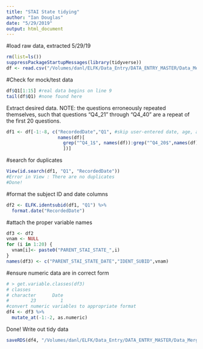 ```yaml
---
title: "STAI State tidying"
author: "Ian Douglas"
date: "5/29/2019"
output: html_document
---
```

#load raw data, extracted 5/29/19
```r
rm(list=ls())
suppressPackageStartupMessages(library(tidyverse))
df <- read.csv("/Volumes/danl/ELFK/Data_Entry/DATA_ENTRY_MASTER/Data_Merge/01 Raw/QUALTRICS/Parent/STAI State raw.csv", stringsAsFactors = FALSE)
```

#Check for mock/test data
```r
df$Q1[1:15] #real data begins on line 9
tail(df$Q1) #none found here
```
Extract desired data. NOTE: the questions erroneously repeated themselves, such that questions "Q4_21" through "Q4_40" are a repeat of the first 20 questions.
```r
df1 <- df[-1:-8, c("RecordedDate","Q1", #skip user-entered date, age, and sex
                   names(df)[
                     grep("^Q4_1$", names(df)):grep("^Q4_20$",names(df))
                     ])]
```
#search for duplicates
```r
View(id.search(df1, "Q1", "RecordedDate"))
#Error in View : There are no duplicates
#Done!
```

#format the subject ID and date columns
```r
df2 <- ELFK.identsubid(df1, "Q1") %>% 
  format.date("RecordedDate")
```
#attach the proper variable names
```r
df3 <- df2
vnam <- NULL
for (i in 1:20) {
  vnam[i]<- paste0("PARENT_STAI_STATE_",i)
}
names(df3) <- c("PARENT_STAI_STATE_DATE","IDENT_SUBID",vnam)
```
#ensure numeric data are in correct form
```r
# > get.variable.classes(df3)
# classes
# character      Date 
#        23         1 
#convert numeric variables to appropriate format
df4 <- df3 %>%
  mutate_at(-1:-2, as.numeric)
```
Done!
Write out tidy data
```r
saveRDS(df4, "/Volumes/danl/ELFK/Data_Entry/DATA_ENTRY_MASTER/Data_Merge/02 Tidied/QUALTRICS/Parent/R/STAI_state_tidy.rds")
```
